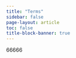 ```yaml
---
title: "Terms"
sidebar: false
page-layout: article
toc: false
title-block-banner: true
---
```


66666
